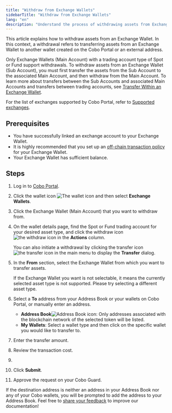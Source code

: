 ```yaml
---
title: "Withdraw from Exchange Wallets"
sidebarTitle: "Withdraw from Exchange Wallets"
lang: "en"
description: "Understand the process of withdrawing assets from Exchange Wallets in Cobo Portal, facilitating smooth asset transfers to other wallets."
---
```



This article explains how to withdraw assets from an Exchange Wallet. In this context, a withdrawal refers to transferring assets from an Exchange Wallet to another wallet created on the Cobo Portal or an external address. 

Only Exchange Wallets (Main Account) with a trading account type of Spot or Fund support withdrawals. To withdraw assets from an Exchange Wallet (Sub Account), you must first transfer the assets from the Sub Account to the associated Main Account, and then withdraw from the Main Account. To learn more about transfers between the Sub Accounts and associated Main Accounts and transfers between trading accounts, see [Transfer Within an Exchange Wallet](/en/portal/exchange-wallets/within-wallet).

For the list of exchanges supported by Cobo Portal, refer to [Supported exchanges](/en/portal/exchange-wallets/supported-exchanges).

## Prerequisites

- You have successfully linked an exchange account to your Exchange Wallet.
- It is highly recommended that you set up an [off-chain transaction policy](/en/portal/risk-controls/tx-policies-overview) for your Exchange Wallet.
- Your Exchange Wallet has sufficient balance.

## Steps

1. Log in to [Cobo Portal](https://portal.cobo.com/login).
2. Click the wallet icon <img src="/en/images/exchange-wallet/1.png" className="icon" alt="The wallet icon" /> and then select **Exchange Wallets**.
3. Click the Exchange Wallet (Main Account) that you want to withdraw from.
4. On the wallet details page, find the Spot or Fund trading account for your desired asset type, and click the withdraw icon <img src="/en/images/exchange-wallet/11.png" className="icon" alt="the withdraw icon"></img> in the **Actions** column.

    <Note>You can also initiate a withdrawal by clicking the transfer icon <img src="/en/images/transfers/transfer-button.svg" className="icon" alt="the transfer icon" /> in the main menu to display the **Transfer** dialog.</Note>

5. In the **From** section, select the Exchange Wallet from which you want to transfer assets.

    <Note>If the Exchange Wallet you want is not selectable, it means the currently selected asset type is not supported. Please try selecting a different asset type.</Note>

6. Select a **To** address from your Address Book or your wallets on Cobo Portal, or manually enter an address.
    - **Address Book**<img src="/en/images/common/icon_address_book.svg" className="icon" alt="Address Book icon" />: Only addresses associated with the blockchain network of the selected token will be listed.
    - **My Wallets**: Select a wallet type and then click on the specific wallet you would like to transfer to.
7. Enter the transfer amount.
8. Review the transaction cost.
9. <MySnippet />
10. Click **Submit**.
11. Approve the request on your Cobo Guard.

If the destination address is neither an address in your Address Book nor any of your Cobo wallets, you will be prompted to add the address to your Address Book.
<Tip>Feel free to [share your feedback](https://forms.zohopublic.com/cobo/form/DocumentFeedbackForm/formperma/QvLOhxJv1_JMsJ-1dleZ8Itb_7rzN-LtgvsDdxosoVI?referrername=manuals) to improve our documentation!</Tip>